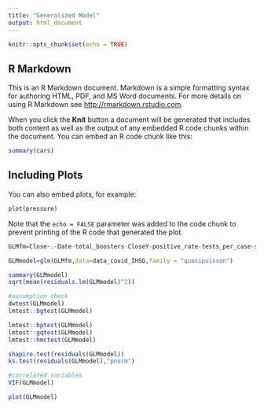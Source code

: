 ```yaml
---
title: "Generalized Model"
output: html_document
---
```


```r
knitr::opts_chunk$set(echo = TRUE)
```

## R Markdown

This is an R Markdown document. Markdown is a simple formatting syntax for authoring HTML, PDF, and MS Word documents. For more details on using R Markdown see <http://rmarkdown.rstudio.com>.

When you click the **Knit** button a document will be generated that includes both content as well as the output of any embedded R code chunks within the document. You can embed an R code chunk like this:

```r
summary(cars)
```

## Including Plots

You can also embed plots, for example:

```r
plot(pressure)
```

Note that the `echo = FALSE` parameter was added to the code chunk to prevent printing of the R code that generated the plot.

```r
GLMfm=Close~.-Date-total_boosters-CloseY-positive_rate-tests_per_case-stringency_index-new_vaccinations-cumulative_all_fully_vaccinated-cumulative_all_effectively_vaccinated-infection_fatality-new_tests
```

```r
GLMmodel=glm(GLMfm,data=data_covid_IHSG,family = "quasipoisson")
```

```r
summary(GLMmodel)
sqrt(mean(residuals.lm(GLMmodel)^2))
```
```r
#assumption check
dwtest(GLMmodel)
lmtest::bgtest(GLMmodel)

lmtest::bptest(GLMmodel)
lmtest::gqtest(GLMmodel)
lmtest::hmctest(GLMmodel)

shapiro.test(residuals(GLMmodel))
ks.test(residuals(GLMmodel),"pnorm")

#correlated variables
VIF(GLMmodel)
```


```r
plot(GLMmodel)
```

